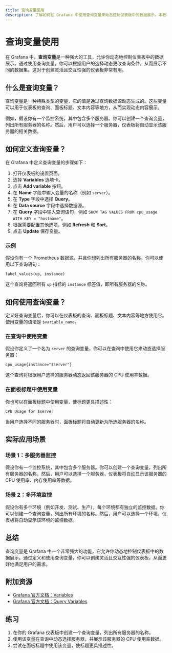 ```yaml
---
title: 查询变量使用
description: 了解如何在 Grafana 中使用查询变量来动态控制仪表板中的数据展示。本教程将逐步讲解查询变量的定义、配置和实际应用场景，适合初学者学习。
---
```


# 查询变量使用

在 Grafana 中，**查询变量**是一种强大的工具，允许你动态地控制仪表板中的数据展示。通过使用查询变量，你可以根据用户的选择动态更改查询条件，从而展示不同的数据集。这对于创建灵活且交互性强的仪表板非常有用。

## 什么是查询变量？

查询变量是一种特殊类型的变量，它的值是通过查询数据源动态生成的。这些变量可以用于仪表板的查询、面板标题、文本内容等地方，从而实现动态内容展示。

例如，假设你有一个监控系统，其中包含多个服务器。你可以创建一个查询变量，列出所有服务器的名称。然后，用户可以选择一个服务器，仪表板将自动显示该服务器的相关数据。

## 如何定义查询变量？

在 Grafana 中定义查询变量的步骤如下：

1. 打开仪表板的设置页面。
2. 选择 **Variables** 选项卡。
3. 点击 **Add variable** 按钮。
4. 在 **Name** 字段中输入变量的名称（例如 `server`）。
5. 在 **Type** 字段中选择 **Query**。
6. 在 **Data source** 字段中选择数据源。
7. 在 **Query** 字段中输入查询语句，例如 `SHOW TAG VALUES FROM cpu_usage WITH KEY = "hostname"`。
8. 根据需要配置其他选项，例如 **Refresh** 和 **Sort**。
9. 点击 **Update** 保存变量。

### 示例

假设你有一个 Prometheus 数据源，并且你想列出所有服务器的名称。你可以使用以下查询语句：

```promql
label_values(up, instance)
```

这个查询将返回所有 `up` 指标的 `instance` 标签值，即所有服务器的名称。

## 如何使用查询变量？

定义好查询变量后，你可以在仪表板的查询、面板标题、文本内容等地方使用它。使用变量的语法是 `$variable_name`。

### 在查询中使用变量

假设你定义了一个名为 `server` 的查询变量，你可以在查询中使用它来动态选择服务器：

```promql
cpu_usage{instance="$server"}
```

这个查询将根据用户选择的服务器动态返回该服务器的 CPU 使用率数据。

### 在面板标题中使用变量

你也可以在面板标题中使用变量，使标题更具描述性：

```
CPU Usage for $server
```

当用户选择不同的服务器时，面板标题将自动更新为所选服务器的名称。

## 实际应用场景

### 场景 1：多服务器监控

假设你有一个监控系统，其中包含多个服务器。你可以创建一个查询变量，列出所有服务器的名称。然后，用户可以选择一个服务器，仪表板将自动显示该服务器的 CPU 使用率、内存使用率等数据。

### 场景 2：多环境监控

假设你有多个环境（例如开发、测试、生产），每个环境都有独立的监控数据。你可以创建一个查询变量，列出所有环境的名称。然后，用户可以选择一个环境，仪表板将自动显示该环境的监控数据。

## 总结

查询变量是 Grafana 中一个非常强大的功能，它允许你动态地控制仪表板中的数据展示。通过定义和使用查询变量，你可以创建灵活且交互性强的仪表板，从而更好地满足用户的需求。

## 附加资源

- [Grafana 官方文档：Variables](https://grafana.com/docs/grafana/latest/variables/)
- [Grafana 官方文档：Query Variables](https://grafana.com/docs/grafana/latest/variables/variable-types/query-variable/)

## 练习

1. 在你的 Grafana 仪表板中创建一个查询变量，列出所有服务器的名称。
2. 使用该变量在查询中动态选择服务器，并展示该服务器的 CPU 使用率数据。
3. 尝试在面板标题中使用该变量，使标题更具描述性。
